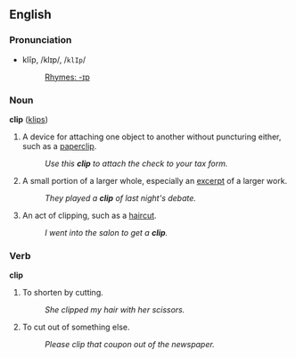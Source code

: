 ==English==
===Pronunciation===
*klĭp, /klɪp/, /<tt>klIp</tt>/
*:[[Rhymes:English:-ɪp|Rhymes: -ɪp]]

===Noun===
'''clip''' ([[klips]])

# A device for attaching one object to another without puncturing either, such as a [[paperclip]].
#: ''Use this '''clip''' to attach the check to your tax form.''
# A small portion of a larger whole, especially an [[excerpt]] of a larger work.
#: ''They played a '''clip''' of last night's debate.''
# An act of clipping, such as a [[haircut]].
#: ''I went into the salon to get a '''clip'''.''

===Verb===
'''clip'''
# To shorten by cutting.
#: ''She clipped my hair with her scissors.''
# To cut out of something else.
#: ''Please clip that coupon out of the newspaper.''